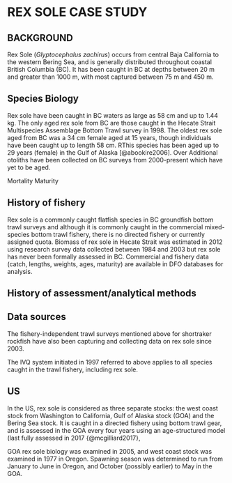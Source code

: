 \clearpage

# REX SOLE CASE STUDY

## BACKGROUND
Rex Sole (*Glyptocephalus zachirus*) occurs from central Baja California to the
western Bering Sea, and is generally distributed throughout coastal British 
Columbia (BC). It has been caught in BC at depths between 20 m and greater than 
1000 m, with most captured between 75 m and 450 m. 

## Species Biology
Rex sole have been caught in 
BC waters as large as 58 cm and up to 1.44 kg. The only aged rex sole from BC are
those caught in the Hecate Strait Multispecies Assemblage Bottom Trawl survey in
1998. The oldest rex sole aged from BC was a 34 cm female aged at 15 years,
though individuals have been caught up to length 58 cm. RThis species has been
aged up to 29 years (female) in the Gulf of Alaska [@abookire2006]. Over
Additional otoliths have been collected on BC surveys from 2000-present which 
have yet to be aged. 

Mortality
Maturity
<!-- natural mortality used in GOA assessment 0.17-->


## History of fishery
Rex sole is a commonly caught
flatfish species in BC groundfish bottom trawl surveys and although it is
commonly caught in the commercial mixed-species bottom trawl fishery, there is
no directed fishery or currently assigned quota. Biomass of rex sole in Hecate 
Strait was estimated in 2012 using research survey data collected between 1984 
and 2003 but rex sole has never been formally assessed in BC. Commercial and
fishery data (catch, lengths, weights, ages, maturity) are available in DFO 
databases for analysis. 

## History of assessment/analytical methods



## Data sources


<!-- information from Hart, Mecklenburg and DFO databases-->

The fishery-independent trawl surveys mentioned above for shortraker rockfish
have also been capturing and collecting data on rex sole since 2003.

The IVQ system initiated in 1997 referred to above applies to all species 
caught in the trawl fishery, including rex sole.

## US 
In the US, rex sole is considered as three separate stocks: the west
coast stock from Washington to California, Gulf of Alaska stock (GOA) and the
Bering Sea stock. It is caught in a directed fishery using bottom trawl gear, 
and is assessed in the GOA every four years using an age-structured model (last fully 
assessed in 2017 {@mcgilliard2017}, 


GOA rex sole biology was examined in 2005, and west coast stock
was examined in 1977 in Oregon. Spawning season was determined to run from
January to June in Oregon, and October (possibly earlier) to May in the GOA.
